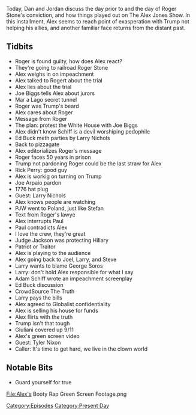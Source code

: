 {{DEFAULTSORT:
    #_EPISODE_0370:November 14-15, 2019
}}{{Episode
    | title             = November 14-15, 2019
    | caption           = Listen to this episode on [https://knowledgefight.libsyn.com/knowledge-fight-november-14-15-2019 Libsyn] [https://open.spotify.com/episode/6RAp5Wq4ZkPBMW62I97sVC Spotify], Read the [[Transcript/370: November 14-15, 2019|Unofficial Transcript]]
    | episodeNumber     = 370
    | length            = 03:07:43
    | airDate           = November 18, 2019
    | coverageStartDate = November 14, 2019
    | coverageEndDate   = November 15, 2019
    | episodeType       = [[:Category:Present Day|Present Day]]
    | appearance        = [[Roger Stone]], [[Joe Biggs]], [[Adam Schiff]], [[Ed Buck]], [[Larry Nichols]], [[Rick Perry]], [[Joe Arpaio]], [[Paul Joseph Watson]], [[Judge Jackson]], [[George Soros]], [[Rudy Giuliani]], [[Tyler Nixon]]
    | oocDrop           = I was in court once, they asked me what TikTok is
    | previousEpisode   = [[369: November 13, 2019]]
    | nextEpisode       = [[371: Canonical Space Weirdness]]
}}

{{Stub}}

Today, Dan and Jordan discuss the day prior to and the day of Roger Stone's conviction, and how things played out on The Alex Jones Show. In this installment, Alex seems to reach point of exasperation with Trump not helping his allies, and another familiar face returns from the distant past.

==Tidbits==

*Roger is found guilty, how does Alex react?
*They're going to railroad Roger Stone
*Alex weighs in on impeachment
*Alex talked to Rogert about the trial
*Alex lies about the trial
*Joe Biggs tells Alex about jurors
*Mar a Lago secret tunnel
*Roger was Trump's beard
*Alex cares about Roger
*Message from Roger
*The plan: protest the White House with Joe Biggs
*Alex didn't know Schiff is a devil worshiping pedophile
*Ed Buck meth parties by Larry Nichols
*Back to pizzagate
*Alex editorializes Roger's message
*Roger faces 50 years in prison
*Trump not pardoning Roger could be the last straw for Alex
*Rick Perry: good guy
*Alex is workig on turning on Trump
*Joe Arpaio pardon
*1776 hat plug
*Guest: Larry Nichols
*Alex knows people are watching
*PJW went to Poland, just like Stefan
*Text from Roger's lawye
*Alex interrupts Paul
*Paul contradicts Alex
*I love the crew, they're great
*Judge Jackson was protecting Hillary
*Patriot or Traitor
*Alex is playing to the audience
*Alex going back to Joel, Larry, and Steve
*Larry wants to blame George Soros
*Larry: don't hold Alex responsible for what I say
*Adam Schiff wrote an impeachment screenplay
*Ed Buck discussion
*CrowdSource The Truth
*Larry pays the bills
*Alex agreed to Globalist confidentiality
*Alex is selling his house for funds
*Alex flirts with the truth
*Trump isn't that tough
*Giuliani covered up 9/11
*Alex's green screen video
*Guest: Tyler Nixon
*Caller: It's time to get hard, we live in the clown world

==Notable Bits==

*Guard yourself for true<gallery>
File:Alex's Booty Rap Green Screen Footage.png
</gallery>

[[Category:Episodes]]
[[Category:Present Day]]

